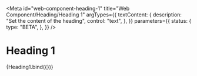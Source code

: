 <!-- @license CC0-1.0 -->


<Meta
  id="web-component-heading-1"
  title="Web Component/Heading/Heading 1"
  argTypes={{
    textContent: {
      description: "Set the content of the heading",
      control: "text",
    },
  }}
  parameters={{
    status: {
      type: "BETA",
    },
  }}
/>

# Heading 1

<Canvas>
  <Story
    name="Default"
    args={{
      textContent: "The Quick Brown Fox Jumps Over The Lazy Dog",
    }}
  >
    {Heading1.bind({})}
  </Story>
</Canvas>

<ArgsTable story="Default" />
